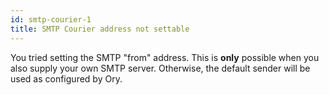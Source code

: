 ```yaml
---
id: smtp-courier-1
title: SMTP Courier address not settable
---
```


You tried setting the SMTP "from" address. This is **only** possible when you also supply your own SMTP server. Otherwise, the
default sender will be used as configured by Ory.
